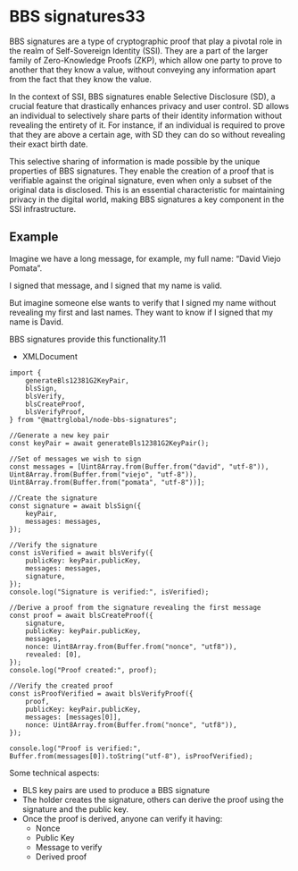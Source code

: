 # BBS signatures33

BBS signatures are a type of cryptographic proof that play a pivotal role in the realm of Self-Sovereign Identity (SSI). They are a part of the larger family of Zero-Knowledge Proofs (ZKP), which allow one party to prove to another that they know a value, without conveying any information apart from the fact that they know the value.

In the context of SSI, BBS signatures enable Selective Disclosure (SD), a crucial feature that drastically enhances privacy and user control. SD allows an individual to selectively share parts of their identity information without revealing the entirety of it. For instance, if an individual is required to prove that they are above a certain age, with SD they can do so without revealing their exact birth date.

This selective sharing of information is made possible by the unique properties of BBS signatures. They enable the creation of a proof that is verifiable against the original signature, even when only a subset of the original data is disclosed. This is an essential characteristic for maintaining privacy in the digital world, making BBS signatures a key component in the SSI infrastructure.

## Example

Imagine we have a long message, for example, my full name: “David Viejo Pomata”.

I signed that message, and I signed that my name is valid.

But imagine someone else wants to verify that I signed my name without revealing my first and last names. They want to know if I signed that my name is David.

BBS signatures provide this functionality.11

- XMLDocument

```tsx
import {
	generateBls12381G2KeyPair,
	blsSign,
	blsVerify,
	blsCreateProof,
	blsVerifyProof,
} from "@mattrglobal/node-bbs-signatures";

//Generate a new key pair
const keyPair = await generateBls12381G2KeyPair();

//Set of messages we wish to sign
const messages = [Uint8Array.from(Buffer.from("david", "utf-8")), Uint8Array.from(Buffer.from("viejo", "utf-8")), Uint8Array.from(Buffer.from("pomata", "utf-8"))];

//Create the signature
const signature = await blsSign({
	keyPair,
	messages: messages,
});

//Verify the signature
const isVerified = await blsVerify({
	publicKey: keyPair.publicKey,
	messages: messages,
	signature,
});
console.log("Signature is verified:", isVerified);

//Derive a proof from the signature revealing the first message
const proof = await blsCreateProof({
	signature,
	publicKey: keyPair.publicKey,
	messages,
	nonce: Uint8Array.from(Buffer.from("nonce", "utf8")),
	revealed: [0],
});
console.log("Proof created:", proof);

//Verify the created proof
const isProofVerified = await blsVerifyProof({
	proof,
	publicKey: keyPair.publicKey,
	messages: [messages[0]],
	nonce: Uint8Array.from(Buffer.from("nonce", "utf8")),
});

console.log("Proof is verified:", Buffer.from(messages[0]).toString("utf-8"), isProofVerified);

```

Some technical aspects:

- BLS key pairs are used to produce a BBS signature
- The holder creates the signature, others can derive the proof using the signature and the public key.
- Once the proof is derived, anyone can verify it having:
    - Nonce
    - Public Key
    - Message to verify
    - Derived proof



<Project id="variables" />
